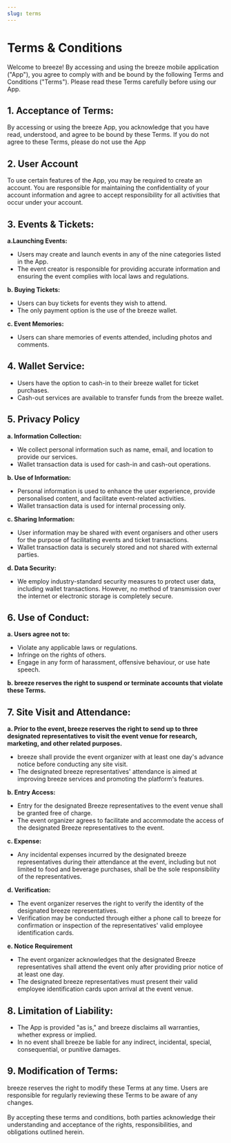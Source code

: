 ```yaml
---
slug: terms
---
```

# Terms & Conditions

Welcome to breeze! By accessing and using the breeze mobile application ("App"), you agree to comply with and be bound by the following Terms and Conditions ("Terms"). Please read these Terms carefully before using our App.

## 1. Acceptance of Terms:

By accessing or using the breeze App, you acknowledge that you have read, understood, and agree to be bound by these Terms. If you do not agree to these Terms, please do not use the App

## 2. User Account

To use certain features of the App, you may be required to create an account. You are responsible for maintaining the confidentiality of your account information and agree to accept responsibility for all activities that occur under your account.

## 3. Events & Tickets:

**a.Launching Events:**

- Users may create and launch events in any of the nine categories listed in the App.
- The event creator is responsible for providing accurate information and ensuring the event complies with local laws and regulations.

**b. Buying Tickets:**

- Users can buy tickets for events they wish to attend.
- The only payment option is the use of the breeze wallet.

**c. Event Memories:**

- Users can share memories of events attended, including photos and comments.

## 4. Wallet Service:

- Users have the option to cash-in to their breeze wallet for ticket purchases.
- Cash-out services are available to transfer funds from the breeze wallet.

## 5. Privacy Policy

**a. Information Collection:**

- We collect personal information such as name, email, and location to provide our services.
- Wallet transaction data is used for cash-in and cash-out operations.

**b. Use of Information:**

- Personal information is used to enhance the user experience, provide personalised content, and facilitate event-related activities.
- Wallet transaction data is used for internal processing only.

**c. Sharing Information:**

- User information may be shared with event organisers and other users for the purpose of facilitating events and ticket transactions.
- Wallet transaction data is securely stored and not shared with external parties.

**d. Data Security:**

- We employ industry-standard security measures to protect user data, including wallet transactions. However, no method of transmission over the internet or electronic storage is completely secure.

## 6. Use of Conduct:

**a. Users agree not to:**

- Violate any applicable laws or regulations.
- Infringe on the rights of others.
- Engage in any form of harassment, offensive behaviour, or use hate speech.

**b. breeze reserves the right to suspend or terminate accounts that violate these Terms.**

## 7. Site Visit and Attendance:

**a. Prior to the event, breeze reserves the right to send up to three designated representatives to visit the event venue for research, marketing, and other related purposes.**

- breeze shall provide the event organizer with at least one day's advance notice before conducting any site visit.
- The designated breeze representatives' attendance is aimed at improving breeze services and promoting the platform's features.

**b. Entry Access:**

- Entry for the designated Breeze representatives to the event venue shall be granted free of charge.
- The event organizer agrees to facilitate and accommodate the access of the designated Breeze representatives to the event.

**c. Expense:**

- Any incidental expenses incurred by the designated breeze representatives during their attendance at the event, including but not limited to food and beverage purchases, shall be the sole responsibility of the representatives.

**d. Verification:**

- The event organizer reserves the right to verify the identity of the designated breeze representatives.
- Verification may be conducted through either a phone call to breeze for confirmation or inspection of the representatives' valid employee identification cards.

**e. Notice Requirement**

- The event organizer acknowledges that the designated Breeze representatives shall attend the event only after providing prior notice of at least one day.
- The designated breeze representatives must present their valid employee identification cards upon arrival at the event venue.

## 8. Limitation of Liability:

- The App is provided "as is," and breeze disclaims all warranties, whether express or implied.
- In no event shall breeze be liable for any indirect, incidental, special, consequential, or punitive damages.

## 9. Modification of Terms:

breeze reserves the right to modify these Terms at any time. Users are responsible for regularly reviewing these Terms to be aware of any changes.
\
\
By accepting these terms and conditions, both parties acknowledge their understanding and acceptance of the rights, responsibilities, and obligations outlined herein.
